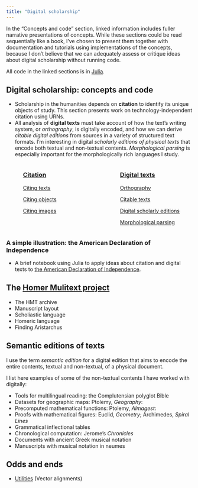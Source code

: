 ```yaml
---
title: "Digital scholarship"
---
```


::: callout-important
In the "Concepts and code" section, linked information includes fuller narrative presentations of concepts. While these sections could be read sequentially like a book, I've chosen to present them together with documentation and tutorials using implementations of the concepts, because I don't believe that we can adequately assess or critique ideas about digital scholarship without running code.

All code in the linked sections is in [Julia](../julia/).
:::

## Digital scholarship: concepts and code

-   Scholarship in the humanities depends on **citation** to identify its unique objects of study. This section presents work on technology-independent citation using URNs.
-   All analysis of **digital texts** must take account of how the text's writing system, or *orthography*, is digitally encoded, and how we can derive *citable digital editions* from sources in a variety of structured text formats. I'm interesting in digital *scholarly editions of physical texts* that encode both textual and non-textual contents. *Morphological parsing* is especially important for the morphologically rich languages I study.

::: columns
::: {.column width="5%"}
<!-- empty column to create gap -->
:::

::: {.column width="40%"}
### [Citation](../cite/)

[Citing texts](../cite/urns/cts.qmd)

[Citing objects](../cite/urns/cite2.qmd)

[Citing images](../cite/urns/imgs.qmd)
:::

::: {.column width="5%"}
<!-- empty column to create gap -->
:::

::: {.column width="40%"}
### [Digital texts](../digitexts/)

[Orthography](../digitexts/orthography/)

[Citable texts](../digitexts/editions/)

[Digital scholarly editions](../digitexts/physical/)

[Morphological parsing](../digitexts/parsing/)
:::
:::

### A simple illustration: the American Declaration of Independence

-   A brief notebook using Julia to apply ideas about citation and digital texts to [the American Declaration of Independence](../walkthrough/).

## The [Homer Mulitext project](../hmt/)

-   The HMT archive
-   Manuscript layout
-   Scholiastic language
-   Homeric language
-   Finding Aristarchus

## Semantic editions of texts

I use the term *semantic edition* for a digital edition that aims to encode the entire contents, textual and non-textual, of a physical document.

I list here examples of some of the non-textual contents I have worked with digitally:

-   Tools for multilingual reading: the Complutensian polyglot Bible
-   Datasets for geographic maps: Ptolemy, *Geography*:
-   Precomputed mathematical functions: Ptolemy, *Almagest*:
-   Proofs with mathematical figures: Euclid, *Geometry*; Archimedes, *Spiral Lines*
-   Grammatical inflectional tables
-   Chronological computation: Jerome's *Chronicles*
-   Documents with ancient Greek musical notation
-   Manuscripts with musical notation in neumes

## Odds and ends

-   [Utilities](../utils/) (Vector alignments)